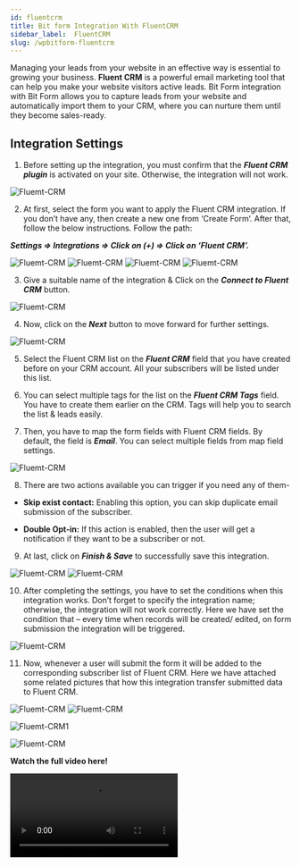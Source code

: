 ```yaml
---
id: fluentcrm
title: Bit form Integration With FluentCRM
sidebar_label:  FluentCRM
slug: /wpbitform-fluentcrm
---
```



Managing your leads from your website in an effective way is essential to growing your business. **Fluent CRM** is a powerful email marketing tool that can help you make your website visitors active leads. Bit Form integration with Bit Form allows you to capture leads from your website and automatically import them to your CRM, where you can nurture them until they become sales-ready.

## Integration Settings
1. Before setting up the integration, you must confirm that the ***Fluent CRM plugin*** is activated on your site. Otherwise, the integration will not work.

 <Image src="Fluent-CRM/1_Fluent CRM- Bit Form" alt="Fluemt-CRM" w="1020" h="300" />

2. At first, select the form you want to apply the Fluent CRM integration. If you don’t have any, then create a new one from ‘Create Form‘.  After that, follow the below instructions. Follow the path:

 ***Settings => Integrations =>  Click on (+) => Click on ‘Fluent CRM’.***

 <Image src="Fluent-CRM/2_Create Form- Bit Form" alt="Fluemt-CRM" w="1020" h="350" />

 <Image src="Fluent-CRM/3_Settings to integration- Bit Form" alt="Fluemt-CRM" w="1020" h="300" />

 <Image src="Fluent-CRM/4_Click on +- Bit Form" alt="Fluemt-CRM" w="1020" h="300" />

 <Image src="Fluent-CRM/5_Select Fluent CRM- Bit Form" alt="Fluemt-CRM" w="1020" h="350" />

3. Give a suitable name of the integration & Click on the ***Connect to Fluent CRM*** button.

 <Image src="Fluent-CRM/6_Connect with Fluent CRM- Bit Form" alt="Fluemt-CRM" w="1020" h="350" />

4. Now, click on the ***Next*** button to move forward for further settings.

 <Image src="Fluent-CRM/7_Connected- Bit Form" alt="Fluemt-CRM" w="1020" h="350" />
 
5. Select the Fluent CRM list on the ***Fluent CRM*** field that you have created before on your CRM account. All your subscribers will be listed under this list.

6. You can select multiple tags for the list on the ***Fluent CRM Tags*** field. You have to create them earlier on the CRM. Tags will help you to search the list & leads easily.

7. Then, you have to map the form fields with Fluent CRM fields. By default, the field is ***Email***.  You can select multiple fields from map field settings.

 <Image src="Fluent-CRM/8_Set Credentials- Bit Form" alt="Fluemt-CRM" w="1020" h="350" />

8. There are two actions available you can trigger if you need any of them-

 - **Skip exist contact:** Enabling this option, you can skip duplicate email submission of the subscriber.

 - **Double Opt-in:** If this action is enabled, then the user will get a notification if they want to be a subscriber or not.

9. At last, click on ***Finish & Save*** to successfully save this integration.

 <Image src="Fluent-CRM/9_Finish & Save- Bit Form" alt="Fluemt-CRM" w="1020" h="350" />

 <Image src="Fluent-CRM/10_Created integration- Bit Form" alt="Fluemt-CRM" w="1020" h="350" />

10. After completing the settings, you have to set the conditions when this integration works. Don’t forget to specify the integration name; otherwise, the integration will not work correctly. Here we have set the condition that – every time when records will be created/ edited, on form submission the integration will be triggered.

 <Image src="Fluent-CRM/11_Set Conditional logic- Bit Form" alt="Fluemt-CRM" w="1020" h="350" />

11. Now, whenever a user will submit the form it will be added to the corresponding subscriber list of Fluent CRM. Here we have attached some related pictures that how this integration transfer submitted data to Fluent CRM.

 <Image src="Fluent-CRM/13_Input- Bit Form" alt="Fluemt-CRM" w="1020" h="350" />

 <Image src="Fluent-CRM/14_Responses- Bit Form" alt="Fluemt-CRM" w="1020" h="350" />

 <Image src="Fluent-CRM/15_Related Info- Bit Form" alt="Fluemt-CRM" w="1020" h="350" />1

 <Image src="Fluent-CRM/16_Submission on Fluent CRM- Bit Form" alt="Fluemt-CRM" w="1020" h="350" />

**Watch the full video here!**

<Video youtube src="kJ2pCH2FQwU" />
 







